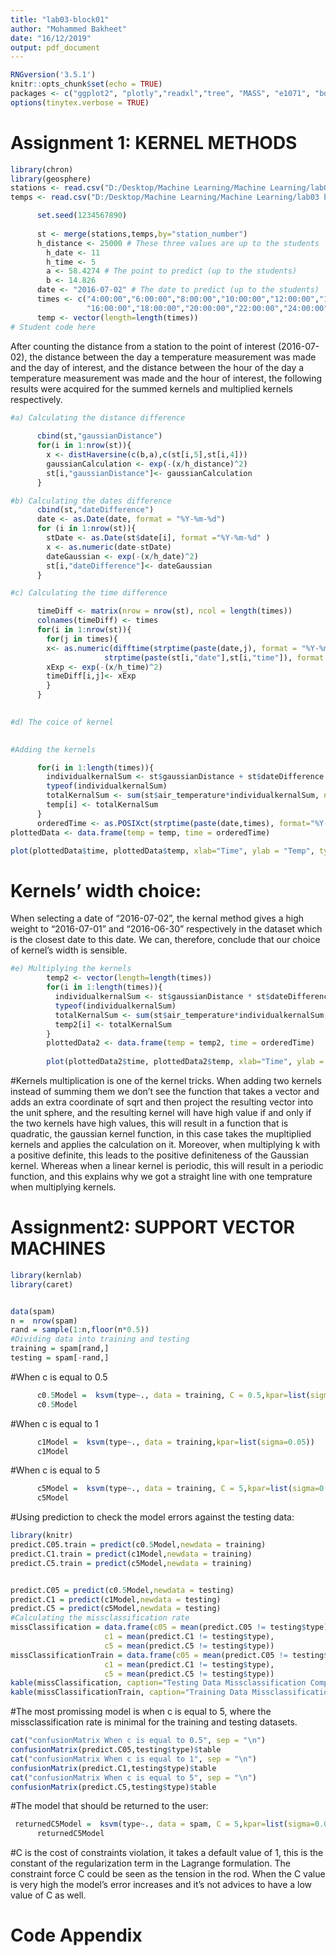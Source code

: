 ---
title: "lab03-block01"
author: "Mohammed Bakheet"
date: "16/12/2019"
output: pdf_document
---

```{r setup, include=FALSE}
RNGversion('3.5.1')
knitr::opts_chunk$set(echo = TRUE)
packages <- c("ggplot2", "plotly","readxl","tree", "MASS", "e1071", "boot", "fastICA","mgcv","akima","plotly","stats","kernlab","pamr","glmnet")
options(tinytex.verbose = TRUE)
```

#  Assignment 1: KERNEL METHODS

```{r 1, echo=F, message=FALSE, warning=FALSE}
library(chron)
library(geosphere)
stations <- read.csv("D:/Desktop/Machine Learning/Machine Learning/lab03 block 1/stations.csv", fileEncoding = "ISO-8859-1")
temps <- read.csv("D:/Desktop/Machine Learning/Machine Learning/lab03 block 1/temps50k.csv")

      set.seed(1234567890)
      
      st <- merge(stations,temps,by="station_number")
      h_distance <- 25000 # These three values are up to the students
        h_date <- 11
        h_time <- 5
        a <- 58.4274 # The point to predict (up to the students)
        b <- 14.826
      date <- "2016-07-02" # The date to predict (up to the students)
      times <- c("4:00:00","6:00:00","8:00:00","10:00:00","12:00:00","14:00:00",
                 "16:00:00","18:00:00","20:00:00","22:00:00","24:00:00")
      temp <- vector(length=length(times))
# Student code here
```

After counting the distance from a station to the point of interest (2016-07-02), the distance between the day a temperature measurement was made and the day of interest, and the distance between the hour of the day a temperature measurement was made and the hour of interest, the following results were acquired for the summed kernels and multiplied kernels respectively.  

```{r distance_difference, echo=F, message=FALSE, warning=FALSE, include=F}
#a) Calculating the distance difference
      
      cbind(st,"gaussianDistance")
      for(i in 1:nrow(st)){
        x <- distHaversine(c(b,a),c(st[i,5],st[i,4]))
        gaussianCalculation <- exp(-(x/h_distance)^2)
        st[i,"gaussianDistance"]<- gaussianCalculation
      }
```

```{r date_difference, echo=F, message=FALSE, warning=FALSE, include=F}
#b) Calculating the dates difference
      cbind(st,"dateDifference")
      date <- as.Date(date, format = "%Y-%m-%d")
      for (i in 1:nrow(st)){
        stDate <- as.Date(st$date[i], format ="%Y-%m-%d" )
        x <- as.numeric(date-stDate)
        dateGaussian <- exp(-(x/h_date)^2)
        st[i,"dateDifference"]<- dateGaussian
      }
```

```{r time_difference, echo=F, message=FALSE, warning=FALSE}
#c) Calculating the time difference

      timeDiff <- matrix(nrow = nrow(st), ncol = length(times))
      colnames(timeDiff) <- times
      for(i in 1:nrow(st)){
        for(j in times){
        x<- as.numeric(difftime(strptime(paste(date,j), format = "%Y-%m-%d%H:%M:%S"),
                     strptime(paste(st[i,"date"],st[i,"time"]), format = "%Y-%m-%d%H:%M:%S"),units="hour"))
        xExp <- exp(-(x/h_time)^2)
        timeDiff[i,j]<- xExp
        }
      }
      
```

```{r the_choice_of_kernel, echo=F}
#d) The coice of kernel

      
#Adding the kernels

      for(i in 1:length(times)){
        individualkernalSum <- st$gaussianDistance + st$dateDifference + timeDiff[,i]
        typeof(individualkernalSum)
        totalKernalSum <- sum(st$air_temperature*individualkernalSum, na.rm = T)/sum(individualkernalSum, na.rm = T)
        temp[i] <- totalKernalSum
      }
      orderedTime <- as.POSIXct(strptime(paste(date,times), format="%Y-%m-%d%H:%M:%S"))
plottedData <- data.frame(temp = temp, time = orderedTime)

plot(plottedData$time, plottedData$temp, xlab="Time", ylab = "Temp", typ = "l", col = "red", main = "Summed Kernels")
```


# Kernels' width choice:  

When selecting a date of "2016-07-02", the kernal method gives a high weight to "2016-07-01" and "2016-06-30" respectively in the dataset which is the closest date to this date. We can, therefore, conclude that our choice of kernel's width is sensible.  

```{r multiple_kernels, echo=F}
#e) Multiplying the kernels
        temp2 <- vector(length=length(times))
        for(i in 1:length(times)){
          individualkernalSum <- st$gaussianDistance * st$dateDifference * timeDiff[,i]
          typeof(individualkernalSum)
          totalKernalSum <- sum(st$air_temperature*individualkernalSum, na.rm = T)/sum(individualkernalSum, na.rm = T)
          temp2[i] <- totalKernalSum
        }
        plottedData2 <- data.frame(temp = temp2, time = orderedTime)
        
        plot(plottedData2$time, plottedData2$temp, xlab="Time", ylab = "Temp", typ = "l", col = "red", main = "Multiplied Kernels")

```


#Kernels multiplication is one of the kernel tricks. When adding two kernels instead of summing them we don't see the function that takes a vector and adds an extra coordinate of sqrt and then project the resulting vector into the unit sphere, and the resulting kernel will have high value if and only if the two kernels have high values, this will result in a function that is quadratic, the gaussian kernel function, in this case takes the mupltiplied kernels and applies the calculation on it. Moreover, when multiplying k with a positive definite, this leads to the positive definiteness of the Gaussian kernel. Whereas when a linear kernel is periodic, this will result in a periodic function, and this explains why we got a straight line with one temprature when multiplying kernels.


# Assignment2: SUPPORT VECTOR MACHINES

```{r SVM, echo=F, message=FALSE, warning=FALSE}
library(kernlab)
library(caret)


data(spam)
n =  nrow(spam)
rand = sample(1:n,floor(n*0.5))
#Dividing data into training and testing
training = spam[rand,]
testing = spam[-rand,]

```

#When c is equal to 0.5 

```{r c0.5, echo=F}
      c0.5Model =  ksvm(type~., data = training, C = 0.5,kpar=list(sigma=0.05))
      c0.5Model
```

#When c is equal to 1

```{r c1, echo=F}
      c1Model =  ksvm(type~., data = training,kpar=list(sigma=0.05))
      c1Model
```

#When c is equal to 5

```{r c5, echo=F}
      c5Model =  ksvm(type~., data = training, C = 5,kpar=list(sigma=0.05))
      c5Model
```
      
#Using prediction to check the model errors against the testing data: 

```{r prediction, echo=F}
library(knitr)
predict.C05.train = predict(c0.5Model,newdata = training)
predict.C1.train = predict(c1Model,newdata = training)
predict.C5.train = predict(c5Model,newdata = training)


predict.C05 = predict(c0.5Model,newdata = testing)
predict.C1 = predict(c1Model,newdata = testing)
predict.C5 = predict(c5Model,newdata = testing)
#Calculating the missclassification rate
missClassification = data.frame(c05 = mean(predict.C05 != testing$type),
                     c1 = mean(predict.C1 != testing$type),
                     c5 = mean(predict.C5 != testing$type))
missClassificationTrain = data.frame(c05 = mean(predict.C05 != testing$type),
                     c1 = mean(predict.C1 != testing$type),
                     c5 = mean(predict.C5 != testing$type))
kable(missClassification, caption="Testing Data Missclassification Comparison Table")
kable(missClassificationTrain, caption="Training Data Missclassification Comparison Table")
```

#The most promissing model is when c is equal to 5, where the missclassification rate is minimal for the training and testing datasets.  

```{r confusionMatrices, echo=F}
cat("confusionMatrix When c is equal to 0.5", sep = "\n")
confusionMatrix(predict.C05,testing$type)$table
cat("confusionMatrix When c is equal to 1", sep = "\n")
confusionMatrix(predict.C1,testing$type)$table
cat("confusionMatrix When c is equal to 5", sep = "\n")
confusionMatrix(predict.C5,testing$type)$table
```

#The model that should be returned to the user:

```{r model_returned}
 returnedC5Model =  ksvm(type~., data = spam, C = 5,kpar=list(sigma=0.05))
      returnedC5Model

```

#C is the cost of constraints violation, it takes a default value of 1, this is the constant of the regularization term in the Lagrange formulation. The constraint force C could be seen as the tension in the rod. When the C value is very high the model's error increases and it's not advices to have a low value of C as well.


# Code Appendix

```{r ref.label=knitr::all_labels(), eval = FALSE}
```
